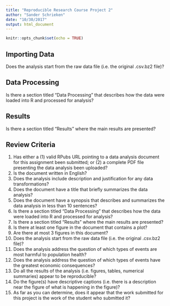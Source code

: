 ```yaml
---
title: "Reproducible Research Course Project 2"
author: "Sander Schrieken"
date: "10/30/2017"
output: html_document
---
```


```r
knitr::opts_chunk$set(echo = TRUE)
```

## Importing Data

Does the analysis start from the raw data file (i.e. the original .csv.bz2 file)?


## Data Processing

Is there a section titled "Data Processing" that describes how the data were loaded into R and processed for analysis?

## Results

Is there a section titled "Results" where the main results are presented?

## Review Criteria

1. Has either a (1) valid RPubs URL pointing to a data analysis document for this assignment been submitted; or (2) a complete PDF file presenting the data analysis been uploaded?
2. Is the document written in English?
3. Does the analysis include description and justification for any data transformations?
4. Does the document have a title that briefly summarizes the data analysis?
5. Does the document have a synopsis that describes and summarizes the data analysis in less than 10 sentences?
6. Is there a section titled "Data Processing" that describes how the data were loaded into R and processed for analysis?
7. Is there a section titled "Results" where the main results are presented?
8. Is there at least one figure in the document that contains a plot?
9. Are there at most 3 figures in this document?
10. Does the analysis start from the raw data file (i.e. the original .csv.bz2 file)?
11. Does the analysis address the question of which types of events are most harmful to population health?
12. Does the analysis address the question of which types of events have the greatest economic consequences?
13. Do all the results of the analysis (i.e. figures, tables, numerical summaries) appear to be reproducible?
14. Do the figure(s) have descriptive captions (i.e. there is a description near the figure of what is happening in the figure)?
15. As far as you can determine, does it appear that the work submitted for this project is the work of the student who submitted it?
